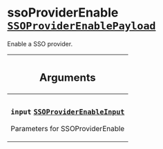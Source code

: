 <!--
  _____   ____    _   _  ____ _______   ______ _____ _____ _______
  |  __  / __   |  | |/ __ __   __| |  ____|  __ _   _|__   __|
  | |  | | |  | | |  | | |  | | | |    | |__  | |  | || |    | |
  | |  | | |  | | | . ` | |  | | | |    |  __| | |  | || |    | |
  | |__| | |__| | | |  | |__| | | |    | |____| |__| || |_   | |
  |_____/ ____/  |_| _|____/  |_|    |______|_____/_____|  |_|
  This file is auto-generated by script/generate_graphql_api_content.sh,
  please build the schema.json by running `rails api:graph:export`
  with https://github.com/buildkite/buildkite/,
  replace the content in data/graphql_data_schema.json
  and run the generation script `./scripts/generate-graphql-api-content.sh`.
-->
<!-- vale off -->

<h1 class="has-pills" data-algolia-exclude>
  ssoProviderEnable
  <a href="/docs/apis/graphql/schemas/object/ssoproviderenablepayload" class="pill pill--object pill--normal-case pill--large" title="Go to OBJECT SSOProviderEnablePayload"><code>SSOProviderEnablePayload</code></a>

</h1>
<!-- vale on -->

<p>Enable a SSO provider.</p>

<table class="responsive-table responsive-table--single-column-rows">
  <thead>
    <th>
      <h2 data-algolia-exclude>Arguments</h2>
    </th>
  </thead>
  <tbody>
    <tr>
      <td>
        <h3 class="is-small has-pills">
          <code>input</code>
          <a
            href="/docs/apis/graphql/schemas/input_object/ssoproviderenableinput"
            class="pill pill--input_object pill--normal-case pill--medium"
            title="Go to INPUT_OBJECT SSOProviderEnableInput"
          >
            <code>SSOProviderEnableInput</code>
          </a>
        </h3>
        <p>Parameters for SSOProviderEnable</p>
      </td>
    </tr>
  </tbody>
</table>
